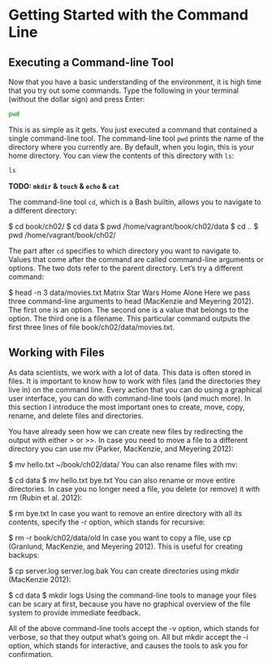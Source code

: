 # Getting Started with the Command Line

## Executing a Command-line Tool

Now that you have a basic understanding of the environment, it is high time that you try out some commands. Type the following in your terminal (without the dollar sign) and press Enter:

```bash
pwd
```

This is as simple as it gets. You just executed a command that contained a single command-line tool. The command-line tool `pwd` prints the name of the directory where you currently are. By default, when you login, this is your home directory. You can view the contents of this directory with `ls`:

```bash
ls
```

**TODO: `mkdir` & `touch` & `echo` & `cat`**

The command-line tool `cd`, which is a Bash builtin, allows you to navigate to a different directory:

$ cd book/ch02/
$ cd data
$ pwd
/home/vagrant/book/ch02/data
$ cd ..
$ pwd
/home/vagrant/book/ch02/

The part after `cd` specifies to which directory you want to navigate to. Values that come after the command are called command-line arguments or options. The two dots refer to the parent directory. Let’s try a different command:

$ head -n 3 data/movies.txt
Matrix
Star Wars
Home Alone
Here we pass three command-line arguments to head (MacKenzie and Meyering 2012). The first one is an option. The second one is a value that belongs to the option. The third one is a filename. This particular command outputs the first three lines of file book/ch02/data/movies.txt.

## Working with Files

As data scientists, we work with a lot of data. This data is often stored in files. It is important to know how to work with files (and the directories they live in) on the command line. Every action that you can do using a graphical user interface, you can do with command-line tools (and much more). In this section I introduce the most important ones to create, move, copy, rename, and delete files and directories.

You have already seen how we can create new files by redirecting the output with either > or >>. In case you need to move a file to a different directory you can use mv (Parker, MacKenzie, and Meyering 2012):

$ mv hello.txt ~/book/ch02/data/
You can also rename files with mv:

$ cd data
$ mv hello.txt bye.txt
You can also rename or move entire directories. In case you no longer need a file, you delete (or remove) it with rm (Rubin et al. 2012):

$ rm bye.txt
In case you want to remove an entire directory with all its contents, specify the -r option, which stands for recursive:

$ rm -r book/ch02/data/old
In case you want to copy a file, use cp (Granlund, MacKenzie, and Meyering 2012). This is useful for creating backups:

$ cp server.log server.log.bak
You can create directories using mkdir (MacKenzie 2012):

$ cd data
$ mkdir logs
Using the command-line tools to manage your files can be scary at first, because you have no graphical overview of the file system to provide immediate feedback.

All of the above command-line tools accept the -v option, which stands for verbose, so that they output what’s going on. All but mkdir accept the -i option, which stands for interactive, and causes the tools to ask you for confirmation.